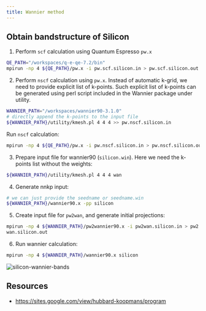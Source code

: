 ---
title: Wannier method
---

## Obtain bandstructure of Silicon

1. Perform `scf` calculation using Quantum Espresso `pw.x`

```bash
QE_PATH="/workspaces/q-e-qe-7.2/bin"
mpirun -np 4 ${QE_PATH}/pw.x -i pw.scf.silicon.in > pw.scf.silicon.out
```

2. Perform `nscf` calculation using `pw.x`. Instead of automatic k-grid, we need
to provide explicit list of k-points. Such explicit list of k-points can be
generated using perl script included in the Wannier package under utility.

```bash
WANNIER_PATH="/workspaces/wannier90-3.1.0"
# directly append the k-points to the input file
${WANNIER_PATH}/utility/kmesh.pl 4 4 4 >> pw.nscf.silicon.in
```

Run `nscf` calculation:

```bash
mpirun -np 4 ${QE_PATH}/pw.x -i pw.nscf.silicon.in > pw.nscf.silicon.out
```

3. Prepare input file for wannier90 (`silicon.win`). Here we need the k-points
list without the weights:

```bash
${WANNIER_PATH}/utility/kmesh.pl 4 4 4 wan
```

4. Generate nnkp input:

```bash
# we can just provide the seedname or seedname.win
${WANNIER_PATH}/wannier90.x -pp silicon
```

5. Create input file for `pw2wan`, and generate initial projections:

```bash
mpirun -np 4 ${WANNIER_PATH}/pw2wannier90.x -i pw2wan.silicon.in > pw2
wan.silicon.out
```

6. Run wannier calculation:

```bash
mpirun -np 4 ${WANNIER_PATH}/wannier90.x silicon
```

![silicon-wannier-bands](../../static/img/silicon-wannier-bands.webp)

## Resources

- https://sites.google.com/view/hubbard-koopmans/program
